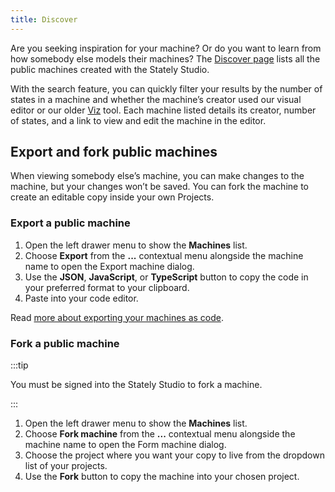 ```yaml
---
title: Discover
---
```


Are you seeking inspiration for your machine? Or do you want to learn from how somebody else models their machines? The [Discover page](https://stately.ai/registry/discover) lists all the public machines created with the Stately Studio.

<!-- TODO: ![Screenshot of Studio]() -->

With the search feature, you can quickly filter your results by the number of states in a machine and whether the machine’s creator used our visual editor or our older [Viz](https://stately.ai/viz) tool. Each machine listed details its creator, number of states, and a link to view and edit the machine in the editor.

## Export and fork public machines

When viewing somebody else’s machine, you can make changes to the machine, but your changes won’t be saved. You can fork the machine to create an editable copy inside your own Projects.

### Export a public machine

1. Open the left drawer menu to show the **Machines** list.
2. Choose **Export** from the **...** contextual menu alongside the machine name to open the Export machine dialog.
3. Use the **JSON**, **JavaScript**, or **TypeScript** button to copy the code in your preferred format to your clipboard.
4. Paste into your code editor.

Read [more about exporting your machines as code](/export-as-code).

### Fork a public machine

:::tip

You must be signed into the Stately Studio to fork a machine.

:::

1. Open the left drawer menu to show the **Machines** list.
2. Choose **Fork machine** from the **...** contextual menu alongside the machine name to open the Form machine dialog.
3. Choose the project where you want your copy to live from the dropdown list of your projects.
4. Use the **Fork** button to copy the machine into your chosen project.